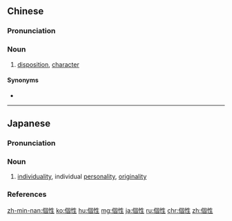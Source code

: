 {{also|个性}}
==Chinese==
{{zh-forms|s=个性}}

===Pronunciation===
{{zh-pron
|m=gèxìng
|c=go3 sing3
|mn=kò-sèng
|cat=n
}}

===Noun===
{{zh-noun}}

# [[disposition]], [[character]]

====Synonyms====
* {{zh-l|性格}}

----

==Japanese==
{{wikipedia|lang=ja}}
{{ja-kanjitab|こ|せい|yomi=o}}

===Pronunciation===
{{ja-pron|yomi=o|こせい|acc=1|acc_ref=DJR,NHK}}

===Noun===
{{ja-noun|こせい}}

# [[individuality]], individual [[personality]], [[originality]]
#: {{ja-usex|一人一人の個性を生かす|ひとり ひとり の こせい を いかす|make use of each person's originality}}

===References===
<references/>

[[zh-min-nan:個性]]
[[ko:個性]]
[[hu:個性]]
[[mg:個性]]
[[ja:個性]]
[[ru:個性]]
[[chr:個性]]
[[zh:個性]]